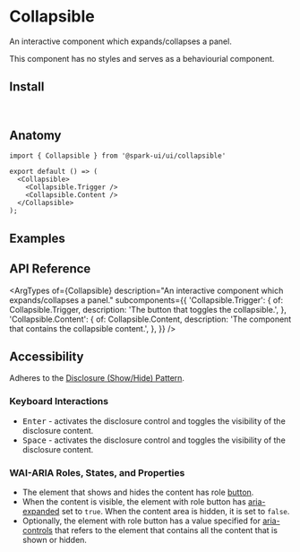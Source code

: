 


<Meta of={stories} />

# Collapsible

An interactive component which expands/collapses a panel.

This component has no styles and serves as a behaviourial component.

<Canvas of={stories.Default} />

## Install

```sh
npm install @spark-ui/ui
```

## Anatomy

```tsx
import { Collapsible } from '@spark-ui/ui/collapsible'

export default () => (
  <Collapsible>
    <Collapsible.Trigger />
    <Collapsible.Content />
  </Collapsible>
);
```

## Examples

## API Reference

<ArgTypes
  of={Collapsible}
  description="An interactive component which expands/collapses a panel."
  subcomponents={{
    'Collapsible.Trigger': {
      of: Collapsible.Trigger,
      description: 'The button that toggles the collapsible.',
    },
    'Collapsible.Content': {
      of: Collapsible.Content,
      description: 'The component that contains the collapsible content.',
    },
  }}
/>

## Accessibility

<A11yReport of="collapsible" />

Adheres to the [Disclosure (Show/Hide) Pattern](https://www.w3.org/WAI/ARIA/apg/patterns/disclosure/).

### Keyboard Interactions

- <Kbd>Enter</Kbd> - activates the disclosure control and toggles the visibility of the disclosure
  content.
- <Kbd>Space</Kbd> - activates the disclosure control and toggles the visibility of the disclosure
  content.

### WAI-ARIA Roles, States, and Properties

- The element that shows and hides the content has role [button](https://w3c.github.io/aria/#button).
- When the content is visible, the element with role button has [aria-expanded](https://w3c.github.io/aria/#aria-expanded) set to `true`. When the content area is hidden, it is set to `false`.
- Optionally, the element with role button has a value specified for [aria-controls](https://w3c.github.io/aria/#aria-controls) that refers to the element that contains all the content that is shown or hidden.
